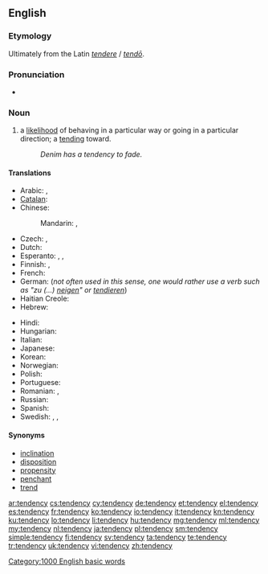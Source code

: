==English==

===Etymology===
Ultimately from the Latin ''[[tendere]]'' / ''[[tendo#Latin|tendō]]''.

===Pronunciation===
* {{audio|en-us-tendency.ogg|Audio (US)}}

===Noun===
{{en-noun|tendenc|ies}}

# a [[likelihood]] of behaving in a particular way or going in a particular direction; a [[tending]] toward.
#: ''Denim has a tendency to fade.''

====Translations====
{{trans-top|likelihood of behaving in a particular way}}
* Arabic: {{t-|ar|ميل|m|tr=mayl}},  {{t-|ar|نزعة|f|tr=názaʿa}}
* [[Catalan]]: {{t-|ca|tendència|f}}
* Chinese:
*: Mandarin: {{t|cmn|趨勢|sc=Hani}}, {{t|cmn|趋势|tr=qūshì|sc=Hani}}
* Czech: {{t-|cs|sklon|m}}, {{t-|cs|tendence|f}}
* Dutch: {{t+|nl|neiging|f}}
* Esperanto: {{t-|eo|emo}}, {{t-|eo|inklino}}, {{t-|eo|tendenco}}
* Finnish: {{t+|fi|taipumus}}, {{t+|fi|suunta}}
* French: {{t+|fr|tendance|f}}
* German: {{t+|de|Tendenz|f}} (''not often used in this sense, one would rather use a verb such as "zu (...) [[neigen]]" or [[tendieren]]'')
* Haitian Creole: {{tø|ht|tandans}}
* Hebrew: {{t-|he|נטייה|f|tr=n'tiyá}}
{{trans-mid}}
* Hindi: {{t-|hi|प्रवृत्ति|tr=pravr̥tti}}
* Hungarian: {{t+|hu|irány}}
* Italian: {{t+|it|tendenza|f}}
* Japanese: {{t+|ja|傾向|tr=けいこう, keikō}}
* Korean: {{t+|ko|경향|tr=gyeonghyang|sc=Hang}}
* Norwegian: {{t+|no|tendens|m}}
* Polish: {{t+|pl|tendencja|f}}
* Portuguese: {{t+|pt|tendência|f}}
* Romanian: {{t-|ro|tendință|f}}, {{t-|ro|înclinație|f}}
* Russian: {{t+|ru|тенденция|f|tr=tɛndɛ́ncija}}
* Spanish: {{t+|es|tendencia|f}}
* Swedish: {{t+|sv|tendens}}, {{t+|sv|trend}}, {{t+|sv|benägenhet}}
{{trans-bottom}}

====Synonyms====
* [[inclination]]
* [[disposition]]
* [[propensity]]
* [[penchant]]
* [[trend]]

[[Category:1000 English basic words]]

[[ar:tendency]]
[[cs:tendency]]
[[cy:tendency]]
[[de:tendency]]
[[et:tendency]]
[[el:tendency]]
[[es:tendency]]
[[fr:tendency]]
[[ko:tendency]]
[[io:tendency]]
[[it:tendency]]
[[kn:tendency]]
[[ku:tendency]]
[[lo:tendency]]
[[li:tendency]]
[[hu:tendency]]
[[mg:tendency]]
[[ml:tendency]]
[[my:tendency]]
[[nl:tendency]]
[[ja:tendency]]
[[pl:tendency]]
[[sm:tendency]]
[[simple:tendency]]
[[fi:tendency]]
[[sv:tendency]]
[[ta:tendency]]
[[te:tendency]]
[[tr:tendency]]
[[uk:tendency]]
[[vi:tendency]]
[[zh:tendency]]